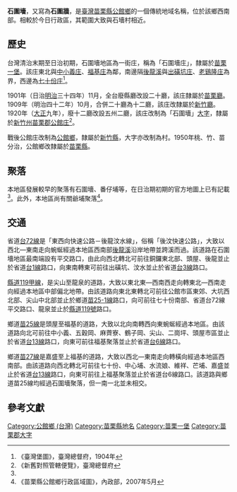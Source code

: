 {{noteTA　
|1 = zh-cn:庄; zh-hk:庄; zh-tw:庄;
}}
'''石圍墻'''，又寫為'''石圍牆'''，是[[臺灣|臺灣]][[苗栗縣|苗栗縣]][[公館鄉_(臺灣)|公館鄉]]的一個傳統地域名稱，位於該鄉西南部。相較於今日行政區，其範圍大致與石墻村相近。

==歷史==
台灣清治末期至日治初期，石圍墻地區為一街庄，稱為「石圍墻庄」，隸屬於[[苗栗一堡|苗栗一堡]]。該庄東北與[[中小義庄|中小義庄]]、[[福基庄|福基庄]]為鄰，南邊隔[[後龍溪|後龍溪]]與[[出磺坑庄|出磺坑庄]]、[[老鷄隆庄|老鷄隆庄]]為界，西邊為[[七十份庄|七十份庄]]<ref name="臺灣堡圖">《臺灣堡圖》，臺灣總督府，1904年</ref>。

1901年（日治[[明治|明治]]三十四年）11月，全台廢縣廳改設二十廳，該庄隸屬於[[苗栗廳|苗栗廳]]。1909年（明治四十二年）10月，合併二十廳為十二廳，該庄改隸屬於[[新竹廳|新竹廳]]。1920年（[[大正|大正]]九年），廢十二廳改設五州二廳，該庄改制為「石圍墻」[[大字|大字]]，隸屬於[[新竹州|新竹州]][[苗栗郡|苗栗郡]][[公館庄|公館庄]]<ref>《新舊對照管轄便覽》，臺灣總督府</ref>。

戰後公館庄改制為[[公館鄉_(臺灣)|公館鄉]]，隸屬於[[新竹縣|新竹縣]]，大字亦改制為村。1950年桃、竹、苗分治，公館鄉改隸屬於[[苗栗縣|苗栗縣]]。

==聚落==
本地區發展較早的聚落有石圍墻、番仔埔等，在日治期初期的官方地圖上已有記載<ref name="臺灣堡圖"/>。此外，本地區尚有關爺埔聚落<ref>《苗栗縣公館鄉行政區域圖》，內政部，2007年5月</ref>。

==交通==
省道[[台72線|台72線]]是「東西向快速公路－後龍汶水線」，俗稱「後汶快速公路」，大致以西北—東南走向蜿蜒經過本地區西南部[[後龍溪|後龍溪]]沿岸地帶並跨溪而過。該道路在石圍墻地區最南端設有平交路口，由此向西北轉北可前往銅鑼東北部、頭屋、後龍並止於省道[[台1線|台1線]]路口，向東南轉東可前往出磺坑、汶水並止於省道[[台3線|台3線]]路口。

[[縣道119甲線|縣道119甲線]]，是尖山至龍泉的道路，大致以東北東—西南西走向轉東北—西南走向經過本地區中部偏北地帶。由該道路向東北東轉北可前往公館市區東郊、大坑西北部、尖山中北部並止於鄉道[[苗25-1線|苗25-1線]]路口，向可前往七十份南部、省道台72線平交路口、龍泉並止於[[縣道119號|縣道119號]]路口。

鄉道[[苗25線|苗25線]]是頭屋至福基的道路，大致以北向南轉西向東蜿蜒經過本地區。由該道路向北可前往中小義、五穀岡、麻薺寮、鶴子岡、尖山、二崗坪、頭屋市區並止於省道[[台13線|台13線]]路口，向東可前往福基聚落並止於省道[[台6線|台6線]]路口。

鄉道[[苗27線|苗27線]]是嘉盛至上福基的道路，大致以西北—東南走向轉橫向經過本地區西南部。由該道路向西北轉北可前往七十份、中心埔、水流娘、維祥、芒埔、嘉盛並止於省道[[台13線|台13線]]路口，向東可前往上福基聚落並止於省道台6線路口。該道路與鄉道苗25線均經過石圍墻聚落，但一南一北並未相交。

==參考文獻==
{{reflist}}

{{苗栗郡}}

[[Category:公館鄉_(台灣)|Category:公館鄉 (台灣)]]
[[Category:苗栗縣地名|Category:苗栗縣地名]]
[[Category:苗栗一堡|Category:苗栗一堡]]
[[Category:苗栗郡大字|Category:苗栗郡大字]]